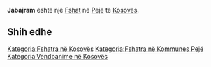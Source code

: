 {{Fshat në Kosovës
 | Emri                = Jabajram
| srp_N_name = Jabajram
| srp_N_FULL_NAME_RO = Jabajram
| srp_N_FULL_NAME_ND_RO = Jabajram
| srp_N_SORT_NAME_RG = JABAJRAM
| srp_N_FULL_NAME_RG = Jabajram
| srp_N_FULL_NAME_ND_RG = Jabajram

 | Emri (Rasa dhanore) = 
 | Figura              = 
 | Shteti              = Kosovo
 | Komuna              = Pejë
 | Kodi postar         = 
 | Sipërfaqja          = 

 | Popullsia           = 

 | Regj. i popullsisë  = 
 | Dend. e popullsisë  = 
 | Faqja zyrtare       = 
 <!--- Koordinatat ----> 
 | Gjerësia            = 42.621389
 | Gjatësia            = 20.297222
 | Lartësia            = 
}}
'''Jabajram''' është një [[Fshat]] në [[Pejë]] të [[Kosovës]].

<!-- == Gjeografia == -->
<!-- == Historia == -->
<!-- == Demografia == -->
== Shih edhe ==
{{Komuna Pejë}}
{{Kosovo-Administrata-Cung}}

[[Kategoria:Fshatra në Kosovës]]
[[Kategoria:Fshatra në Kommunes Pejë]]
[[Kategoria:Vendbanime në Kosovës]]